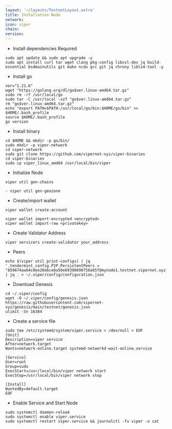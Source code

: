 ```yaml
---
layout: '~/layouts/TestnetLayout.astro'
title: Installation Node
network: 
icon: viper
chain: 
version: 
---
```


- Install dependencies Required
 ```
sudo apt update && sudo apt upgrade -y
sudo apt install curl tar wget clang pkg-config libssl-dev jq build-essential bsdmainutils git make ncdu gcc git jq chrony liblz4-tool -y
```

- Install go
```
ver="1.21.6"
wget "https://golang.org/dl/go$ver.linux-amd64.tar.gz"
sudo rm -rf /usr/local/go
sudo tar -C /usr/local -xzf "go$ver.linux-amd64.tar.gz"
rm "go$ver.linux-amd64.tar.gz"
echo "export PATH=$PATH:/usr/local/go/bin:$HOME/go/bin" >> $HOME/.bash_profile
source $HOME/.bash_profile
go version
```

- Install binary
```
cd $HOME && mkdir -p go/bin/
sudo mkdir -p viper-network
cd viper-network
sudo git clone https://github.com/vipernet-xyz/viper-binaries
cd viper-binaries
sudo cp viper_linux_amd64 /usr/local/bin/viper
```

- Initialize Node
```
viper util gen-chains
```

```
- viper util gen-geozone
```


- Create/import wallet
```
viper wallet create-account
```
```
viper wallet import-encrypted <encrypted>
viper wallet import-raw <privatekey>
```

- Create Validator Address
```
viper servicers create-validator your_address
```

- Peers
```
echo $(viper util print-configs) | jq '.tendermint_config.P2P.PersistentPeers = "859674aa64c0ee20ebce8a50e69390698750a65f@mynode1.testnet.vipernet.xyz:26656,eec6c84a7ededa6ee2fa25e3da3ff821d965f94d@mynode2.testnet.vipernet.xyz:26656,81f4c53ccbb36e190f4fc5220727e25c3186bfeb@mynode3.testnet.vipernet.xyz:26656,d53f620caab13785d9db01515b01d6f21ab26d54@mynode4.testnet.vipernet.xyz:26656,e2b1dc002270c8883abad96520a2fe5982cb3013@mynode5.testnet.vipernet.xyz:26656"' | jq . > ~/.viper/config/configuration.json
```

- Download Genesis
```
cd ~/.viper/config
wget -O ~/.viper/config/genesis.json https://raw.githubusercontent.com/vipernet-xyz/genesis/main/testnet/genesis.json
ulimit -Sn 16384
```

- Create a service file
```
sudo tee /etc/systemd/system/viper.service > /dev/null < EOF
[Unit]
Description=viper service
After=network.target
Wants=network-online.target systemd-networkd-wait-online.service

[Service]
User=root
Group=sudo
ExecStart=/usr/local/bin/viper network start
ExecStop=/usr/local/bin/viper network stop

[Install]
WantedBy=default.target
EOF
```
- Enable Service and Start Node
```
sudo systemctl daemon-reload
sudo systemctl enable viper.service
sudo systemctl restart viper.service && journalctl -fu viper -o cat
```